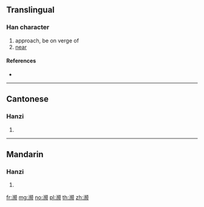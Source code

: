 {{also|瀕}}
==Translingual==

===Han character===
{{Han char|rn=85|rad=水|as=13|sn=16|four=|canj=EYHO}}

# approach, be on verge of
# [[near]]

====References====
* {{Han ref|kx=0655.201|hdz=31754.160|uh=6FD2|ud=28626}}

----

==Cantonese==

===Hanzi===
{{yue-hanzi|jyut=|y=ban1, pan4|tra=瀕}}

# {{defn|lang=yue|sort=水13}}

----

==Mandarin==

===Hanzi===
{{cmn-hanzi|tra=瀕|pin=[[bīn]] ([[bin1]])|wg=pin<sup>1</sup>}}

# {{defn|lang=cmn|sort=水13}}

[[fr:濒]]
[[mg:濒]]
[[no:濒]]
[[pl:濒]]
[[th:濒]]
[[zh:濒]]